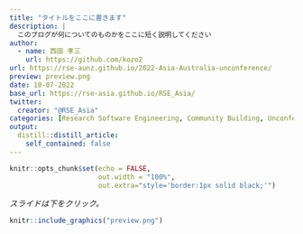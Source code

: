 ```yaml
---
title: "タイトルをここに書きます"
description: |
  このブログが何についてのものかをここに短く説明してください
author:
  - name: 西田 孝三
    url: https://github.com/kozo2
url: https://rse-aunz.github.io/2022-Asia-Australia-unconference/
preview: preview.png
date: 10-07-2022
base_url: https://rse-asia.github.io/RSE_Asia/
twitter:
  creator: "@RSE_Asia"
categories: [Research Software Engineering, Community Building, Unconference, Experience Blog]
output:
  distill::distill_article:
    self_contained: false
---
```

  
  
```r
knitr::opts_chunk$set(echo = FALSE,
                      out.width = "100%",
                      out.extra="style='border:1px solid black;'")
```

*スライドは下をクリック。*
  
<a href="`r rmarkdown::metadata$url`">
```r
knitr::include_graphics("preview.png")
```
</a>

